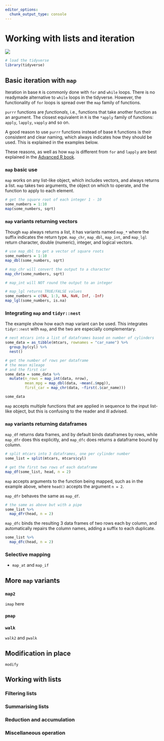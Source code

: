 ```yaml
---
editor_options: 
  chunk_output_type: console
---
```


# Working with lists and iteration

![](opening-image.png)

```r
# load the tidyverse
library(tidyverse)
```

## Basic iteration with `map`

Iteration in base `R` is commonly done with `for` and `while` loops.
There is no readymade alternative to `while` loops in the tidyverse.
However, the functionality of `for` loops is spread over the `map` family of functions.

`purrr` functions are _functionals_, i.e., functions that take another function as an argument.
The closest equivalent in `R` is the `*apply` family of functions: `apply`, `lapply`, `vapply` and so on.

A good reason to use `purrr` functions instead of base `R` functions is their consistent and clear naming, which always indicates how they should be used. 
This is explained in the examples below.

These reasons, as well as how `map` is different from `for` and `lapply` are best explained in the [Advanced R book](https://adv-r.hadley.nz/functionals.html).

### `map` basic use

`map` works on any list-like object, which includes vectors, and always returns a list. `map` takes two arguments, the object on which to operate, and the function to apply to each element.

```r
# get the square root of each integer 1 - 10
some_numbers = 1:10
map(some_numbers, sqrt)
```

### `map` variants returning vectors

Though `map` always returns a list, it has variants named `map_*` where the suffix indicates the return type. 
`map_chr`, `map_dbl`, `map_int`, and `map_lgl` return character, double (numeric), integer, and logical vectors.

```r
# use map_dbl to get a vector of square roots
some_numbers = 1:10
map_dbl(some_numbers, sqrt)

# map_chr will convert the output to a character
map_chr(some_numbers, sqrt)

# map_int will NOT round the output to an integer

# map_lgl returns TRUE/FALSE values
some_numbers = c(NA, 1:3, NA, NaN, Inf, -Inf)
map_lgl(some_numbers, is.na)
```

### Integrating `map` and `tidyr::nest` {-}

The example show how each map variant can be used. This integrates `tidyr::nest` with `map`, and the two are especially complementary.

```r
# nest mtcars into a list of dataframes based on number of cylinders
some_data = as_tibble(mtcars, rownames = "car_name") %>% 
  group_by(cyl) %>% 
  nest()

# get the number of rows per dataframe
# the mean mileage
# and the first car
some_data = some_data %>% 
  mutate(n_rows = map_int(data, nrow),
         mean_mpg = map_dbl(data, ~mean(.$mpg)),
         first_car = map_chr(data, ~first(.$car_name)))

some_data
```

`map` accepts multiple functions that are applied in sequence to the input list-like object, but this is confusing to the reader and ill advised.

### `map` variants returning dataframes

`map_df` returns data frames, and by default binds dataframes by rows, while `map_dfr` does this explicitly, and `map_dfc` does returns a dataframe bound by column.

```r
# split mtcars into 3 dataframes, one per cylinder number
some_list = split(mtcars, mtcars$cyl)

# get the first two rows of each dataframe
map_df(some_list, head, n = 2)
```

`map` accepts arguments to the function being mapped, such as in the example above, where `head()` accepts the argument `n = 2`.

`map_dfr` behaves the same as `map_df`.

```r
# the same as above but with a pipe
some_list %>% 
  map_dfr(head, n = 2)
```

`map_dfc` binds the resulting 3 data frames of two rows each by column, and automatically repairs the column names, adding a suffix to each duplicate.

```r
some_list %>% 
  map_dfc(head, n = 2)
```

### Selective mapping

- `map_at` and `map_if`

## More `map` variants 

### `map2`

`imap` here

### `pmap`

### `walk`

`walk2` and `pwalk`

## Modification in place

`modify`

## Working with lists

### Filtering lists

### Summarising lists

### Reduction and accumulation

### Miscellaneous operation